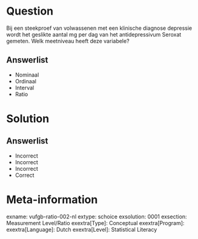 Question
========

Bij een steekproef van volwassenen met een klinische diagnose depressie wordt het geslikte aantal mg per dag van het antidepressivum Seroxat gemeten. Welk meetniveau heeft deze variabele?
  
Answerlist
----------
* Nominaal
* Ordinaal
* Interval
* Ratio

Solution
========

Answerlist
----------
* Incorrect
* Incorrect
* Incorrect
* Correct

Meta-information
================
exname: vufgb-ratio-002-nl
extype: schoice
exsolution: 0001
exsection: Measurement Level/Ratio
exextra[Type]: Conceptual
exextra[Program]: 
exextra[Language]: Dutch
exextra[Level]: Statistical Literacy